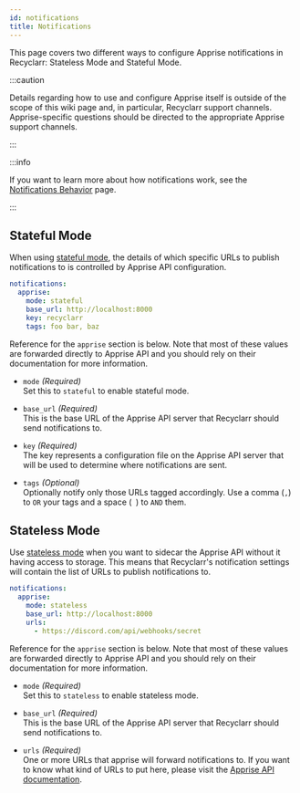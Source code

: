 ```yaml
---
id: notifications
title: Notifications
---
```


This page covers two different ways to configure Apprise notifications in Recyclarr: Stateless Mode
and Stateful Mode.

:::caution

Details regarding how to use and configure Apprise itself is outside of the scope of this wiki page
and, in particular, Recyclarr support channels. Apprise-specific questions should be directed to the
appropriate Apprise support channels.

:::

:::info

If you want to learn more about how notifications work, see the [Notifications Behavior][behavior]
page.

[behavior]: /behavior/notifications-behavior.mdx

:::

## Stateful Mode

When using [stateful mode], the details of which specific URLs to publish notifications to is
controlled by Apprise API configuration.

[stateful mode]: https://github.com/caronc/apprise-api#persistent-stateful-storage-solution

```yml
notifications:
  apprise:
    mode: stateful
    base_url: http://localhost:8000
    key: recyclarr
    tags: foo bar, baz
```

Reference for the `apprise` section is below. Note that most of these values are forwarded directly
to Apprise API and you should rely on their documentation for more information.

- `mode` *(Required)*<br/>
  Set this to `stateful` to enable stateful mode.

- `base_url` *(Required)*<br/>
  This is the base URL of the Apprise API server that Recyclarr should send notifications to.

- `key` *(Required)*<br/>
  The key represents a configuration file on the Apprise API server that will be used to determine
  where notifications are sent.

- `tags` *(Optional)*<br/>
  Optionally notify only those URLs tagged accordingly. Use a comma (`,`) to `OR` your tags and a
  space (` `) to `AND` them.

## Stateless Mode

Use [stateless mode] when you want to sidecar the Apprise API without it having access to storage.
This means that Recyclarr's notification settings will contain the list of URLs to publish
notifications to.

[stateless mode]: https://github.com/caronc/apprise-api#stateless-mode

```yml
notifications:
  apprise:
    mode: stateless
    base_url: http://localhost:8000
    urls:
      - https://discord.com/api/webhooks/secret
```

Reference for the `apprise` section is below. Note that most of these values are forwarded directly
to Apprise API and you should rely on their documentation for more information.

- `mode` *(Required)*<br/>
  Set this to `stateless` to enable stateless mode.

- `base_url` *(Required)*<br/>
  This is the base URL of the Apprise API server that Recyclarr should send notifications to.

- `urls` *(Required)*<br/>
  One or more URLs that apprise will forward notifications to. If you want to know what kind of URLs
  to put here, please visit the [Apprise API documentation][urls].

[urls]: https://github.com/caronc/apprise/wiki#notification-services
